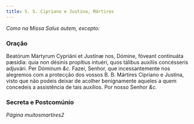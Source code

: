 ```yaml
---
title: S. S. Cipriano e Justina, Mártires
---
```


<em>Como na Missa Salus autem, excepto:</em>


<LinkCard
  href="/missal/comum/8muitosmartires3"
  title="Muitos Mártires - Missa Salus autem"
/>

### Oração

<div class="grid grid-cols-2 gap-5">
  <span class="text-justify">
    Beatórum Mártyrum Cypriáni et Justínæ nos, Dómine, fóveant continuáta
    pæsídia: quia non désinis propítius intuéri, quos tálibus auxíliis
    concésseris adjuvári. Per Dóminum <em>&c.</em>
  </span>
  <span class="text-justify">
    Fazei, Senhor, que incessantemente nos alegremos com a protecção dos vossos
    B. B. Mártires Cipriano e Justina, visto que não podeis deixar de acolher
    benignamente aqueles a quem concedeis a assistência de tais auxílios. Por
    nosso Senhor <em>&c.</em>
  </span>
</div>

### Secreta e Postcomúnio

_Página muitosmartires2_
